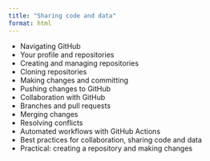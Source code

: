 ```yaml
---
title: "Sharing code and data"
format: html
---
```


-   Navigating GitHub
-   Your profile and repositories
-   Creating and managing repositories
-   Cloning repositories
-   Making changes and committing
-   Pushing changes to GitHub
-   Collaboration with GitHub
-   Branches and pull requests
-   Merging changes
-   Resolving conflicts
-   Automated workflows with GitHub Actions
-   Best practices for collaboration, sharing code and data
-   Practical: creating a repository and making changes